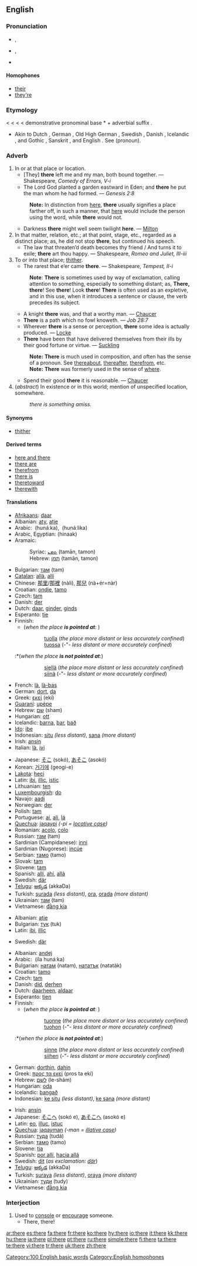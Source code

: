 {{wikipedia}}
==English==

{{rank|them|when|if|52|there|more|out|into}}

===Pronunciation===
*{{a|RP}} {{IPA|/ðɛə/}}, {{SAMPA|/DE@/}}
*{{a|GenAm}} {{IPA|/ðɛɹ/}}, {{SAMPA|/DEr/}}
*{{audio|en-us-there.ogg|Audio (US)}}
*:{{rhymes|ɛə(r)}}

====Homophones====
*[[their]]
*[[they're]]

===Etymology===
{{ME.}} {{term|ther|lang=enm}} < {{OE.}} {{term|þær|lang=ang}} < {{proto|Germanic|þær}} < {{proto|Indo-European|tar-|there}} < {{PIE.}} demonstrative pronominal base *{{term|to-||the, that}} + adverbial suffix {{term|-r}}.
*Akin to Dutch {{term|daar|lang=nl}}, German {{term|da|lang=de}}, Old High German {{term|dār|lang=goh}}, Swedish {{term|där|lang=sv}}, Danish {{term|der|lang=da}}, Icelandic {{term|þar|lang=is}}, and Gothic {{term|þar|lang=got}}, Sanskrit {{term|tarhi||then|lang=sa}}, and English {{term|that}}. See {{term|that}} (pronoun).

===Adverb===
{{en-adv|-}}

# In or at that place or location.
#*[They] '''there''' left me and my man, both bound together. — Shakespeare, ''Comedy of Errors, V-i''
#*The Lord God planted a garden eastward in Eden; and '''there''' he put the man whom he had formed. — ''Genesis 2:8''
#: '''Note:''' In distinction from [[here]], '''there''' usually signifies a place farther off, in such a manner, that [[here]] would include the person using the word, while '''there''' would not.
#*Darkness '''there''' might well seem twilight '''here'''. — [[Milton]]
# In that matter, relation, etc.; at that point, stage, etc., regarded as a distinct place; as, he did not stop '''there''', but continued his speech.
#*The law that threaten’d death becomes thy friend / And turns it to exile; '''there''' art thou happy. — Shakespeare, ''Romeo and Juliet, III-iii''
# To or into that place; [[thither]].
#*The rarest that e’er came '''there'''. — Shakespeare, ''Tempest, II-i''
#: '''Note''': '''There''' is sometimes used by way of exclamation, calling attention to something, especially to something distant; as, '''There, there'''! See '''there'''! Look '''there'''! '''There''' is often used as an expletive, and in this use, when it introduces a sentence or clause, the verb precedes its subject.
#*A knight '''there''' was, and that a worthy man. — [[Chaucer]]
#*'''There''' is a path which no fowl knoweth. — ''Job 28:7''
#*Wherever '''there''' is a sense or perception, '''there''' some idea is actually produced. — [[Locke]]
#*'''There''' have been that have delivered themselves from their ills by their good fortune or virtue. — [[Suckling]]
#: '''Note:''' '''There''' is much used in composition, and often has the sense of a pronoun. See [[thereabout]], [[thereafter]], [[therefrom]], etc.
#: '''Note:''' '''There''' was formerly used in the sense of [[where]].
#*Spend their good '''there''' it is reasonable. — [[Chaucer]]
# (''abstract'') In existence or in this world; mention of unspecified location, somewhere.
#:''there is something amiss.''

====Synonyms====
*{{sense|to or into that place}} [[thither]]

====Derived terms====
*[[here and there]]
*[[there are]]
*[[therefrom]]
*[[there is]]
*[[theretoward]]
*[[therewith]]

====Translations====
{{trans-top|in or at that place}}
*[[Afrikaans]]: [[daar]]
*Albanian: [[aty]], [[atje]]
*Arabic: ‎{{ARchar|[[هناك|هُنَاكَ]]}} (hunáːka), ‎{{ARchar|[[هنالك|هُنَالِكَ]]}} (hunáːlika)
*Arabic, Egyptian: {{ARchar|[[هناك]]}} (hinaak)
*Aramaic:
*:Syriac: [[ܬܡܢ]] (tamān, tamon)
*:Hebrew: [[תמן]] (tamān, tamon)
*Bulgarian: [[там]] (tam)
*[[Catalan]]: [[allà]], [[allí]]
*Chinese: [[那里]]/[[那裡]] (nàli), [[那兒]] (nà+ér=nàr)
*Croatian: [[ondje]], [[tamo]]
*Czech: [[tam]]
*Danish: [[der]]
*Dutch: [[daar]], [[ginder]], [[ginds]]
*Esperanto: [[tie]]
*Finnish:
**(''when the place'' '''''is pointed at''''': )
*:::[[tuolla]] (''the place more distant or less accurately confined'')
*:::[[tuossa]] (-"- ''less distant or more accurately confined'')
*:*(''when the place'' '''''is not pointed at''''':)
*:::[[siellä]] (''the place more distant or less accurately confined'')
*:::[[siinä]] (-"- ''less distant or more accurately confined'')
*French: [[là]], [[là-bas]]
*German: [[dort]], [[da]]
*Greek: [[εκεί]] (ekí)
*[[Guaraní]]: [[upépe]]
*Hebrew: [[‎שם]]‎ (sham)
*Hungarian: [[ott]]
*Icelandic: [[þarna]], [[þar]], [[það]]
*[[Ido]]: [[ibe]]
*Indonesian: [[situ]] ''(less distant)'', [[sana]] ''(more distant)''
*Irish: [[ansin]]
*Italian: [[là]], [[ivi]]
{{trans-mid}}
*Japanese: [[そこ]] (sokó), [[あそこ]] (asokó)
*Korean: [[거기]][[에]] (geogi-e)
*[[Lakota]]: [[heci]]
*Latin: [[ibi]], [[illic]], [[istic]]
*Lithuanian: [[ten]]
*[[Luxembourgish]]: [[do#Luxembourgish|do]]
*Navajo: [[aadi]]
*Norwegian: [[der#Norwegian|der]]
*Polish: [[tam]]
*Portuguese: [[aí]], [[ali]], [[lá]]
*[[Quechua]]: [[jaqaypi]] ''(-pi = [[locative case]])''
*Romanian: [[acolo]], [[colo]]
*Russian: [[там]] (tam)
*Sardinian (Campidanese): [[inni]]
*Sardinian (Nugorese): [[incúe]]
*Serbian: [[тамо]] (tamo)
*Slovak: [[tam]]
*Slovene: [[tam]]
*Spanish: [[allí]], [[ahí]], [[allá]]
*Swedish: [[där]]
*[[Telugu]]: [[అక్కడ]] (akkaDa)
*Turkish: [[şurada]] ''(less distant)'', [[ora]], [[orada]] ''(more distant)''
*Ukrainian: [[там]] (tam)
*Vietnamese: [[đằng kia]]
{{trans-bottom}}

{{trans-top|in that matter, relation, etc.; at that point, stage, etc.}}
*Albanian: [[atje]]
*Bulgarian: [[тук]] (tuk)
*Latin: [[ibi]], [[illic]]
{{trans-mid}}
*Swedish: [[där]]
{{trans-bottom}}

{{trans-top|to or into that place; [[thither]]}}
*Albanian: [[andej]]
*Arabic: ‎{{ARchar|[[الى هناك|إلَى هُنَاكَ]]}} (íla hunáːka)
*Bulgarian: [[натам]] (natam), [[нататък]] (natatäk)
*Croatian: [[tamo]]
*Czech: [[tam]]
*Danish: [[did#Danish|did]], [[derhen]]
*Dutch: [[daarheen]], [[aldaar]]
*Esperanto: [[tien]]
*Finnish:
**(''when the place'' '''''is pointed at''''': )
*:::[[tuonne]] (''the place more distant or less accurately confined'')
*:::[[tuohon]] (-"- ''less distant or more accurately confined'')
*:*(''when the place'' '''''is not pointed at''''':)
*:::[[sinne]] (''the place more distant or less accurately confined'')
*:::[[siihen]] (-"- ''less distant or more accurately confined'')
*German: [[dorthin]], [[dahin]]
*Greek: [[προς τα εκεί]] (pros ta ekí)
*Hebrew: [[‎לשם]]‎ (le-shám)
*Hungarian: [[oda]]
*Icelandic: [[þangað]]
*Indonesian: [[ke situ]] ''(less distant)'', [[ke sana]] ''(more distant)''
{{trans-mid}}
*Irish: [[ansin]]
*Japanese: [[そこへ]] (sokó e), [[あそこへ]] (asokó e)
*Latin: [[eo]], [[illuc]], [[istuc]]
*[[Quechua]]: [[jaqayman]] ''(-man = [[illative case]])''
*Russian: [[туда]] (tudá)
*Serbian: [[тамо]] (tamo)
*Slovene: [[tja]]
*Spanish: [[por allí]], [[hacia allá]]
*Swedish: [[dit]] (''as exclamation: [[där]]'')
*[[Telugu]]: [[అక్కడ]] (akkaDa)
*Turkish: [[şuraya]] ''(less distant)'', [[oraya]] ''(more distant)''
*Ukrainian: [[туди]] (tudy)
*Vietnamese: [[đằng kia]]
{{trans-bottom}}

===Interjection===
{{en-intj}}

# Used to [[console]] or [[encourage]] someone.
#*There, there!

[[Category:100 English basic words]]
[[Category:English homophones]]

[[ar:there]]
[[es:there]]
[[fa:there]]
[[fr:there]]
[[ko:there]]
[[hy:there]]
[[io:there]]
[[it:there]]
[[kk:there]]
[[hu:there]]
[[ja:there]]
[[pl:there]]
[[pt:there]]
[[ru:there]]
[[simple:there]]
[[fi:there]]
[[ta:there]]
[[te:there]]
[[vi:there]]
[[tr:there]]
[[uk:there]]
[[zh:there]]